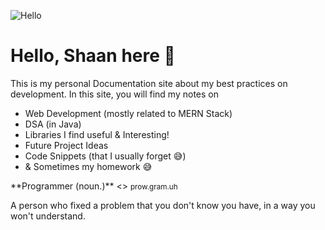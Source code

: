 
![Hello](https://media.giphy.com/media/zSHERzpaQ9x8k/giphy.gif)

# Hello, Shaan here 👋

This is my personal Documentation site about my best practices
on development. In this site, you will find my notes on

<ul>
  <li>Web Development (mostly related to MERN Stack)</li>
  <li>DSA (in Java)</li>
  <li>Libraries I find useful & Interesting!</li>
  <li>Future Project Ideas</li>
  <li>Code Snippets (that I usually forget 😅)</li>
  <li>& Sometimes my homework 😅</li>
</ul>
<Callout emoji="👨‍💻">
  **Programmer (noun.)**
  <>
    <small>prow.gram.uh</small>
  </>
  <p style={{ marginTop: '0.5rem' }}>
    A person who fixed a problem that you don't know you have, in a way you
    won't understand.
  </p>
</Callout>
